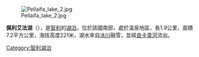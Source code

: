 [[Image:Pellaifa_lake_2.jpg|right]]

{{Coord|39|36|S|71|58|W|display=title}}

'''佩利艾法湖'''（{{lang-es|Lago Pellaifa}}），是[[智利|智利]]的[[湖泊|湖泊]]，位於該國南部，處於溫泉地區，長1.9公里，面積7.2平方公里，海拔高度221米，湖水來自[[冰川|冰川]]融雪，並經[[良卡韋河|良卡韋河]]流出。

{{Chile-geo-stub}}
[[Category:智利湖泊|Category:智利湖泊]]